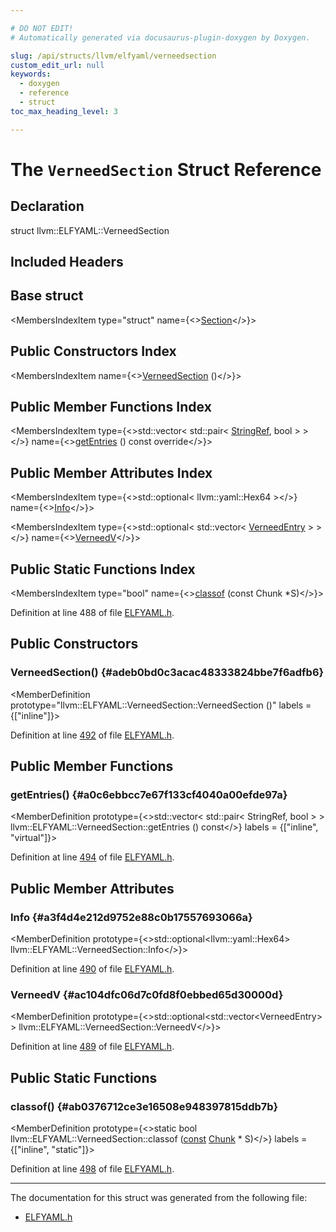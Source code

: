 ```yaml
---

# DO NOT EDIT!
# Automatically generated via docusaurus-plugin-doxygen by Doxygen.

slug: /api/structs/llvm/elfyaml/verneedsection
custom_edit_url: null
keywords:
  - doxygen
  - reference
  - struct
toc_max_heading_level: 3

---
```





# The `VerneedSection` Struct Reference

<DoxygenPage pluginConfig={pluginConfig}>



## Declaration

<CodeBlock>struct llvm::ELFYAML::VerneedSection</CodeBlock>

## Included Headers

<IncludesList>
<IncludesListItem
  filePath="llvm/ObjectYAML/ELFYAML.h"
  permalink="/docs/api/files/include/include/llvm/include/llvm/objectyaml/elfyaml-h"
  isLocal="true" />
</IncludesList>

## Base struct

<MembersIndex>

<MembersIndexItem
  type="struct"
  name={<><a href="/docs/api/structs/llvm/elfyaml/section">Section</a></>}>
</MembersIndexItem>

</MembersIndex>

## Public Constructors Index

<MembersIndex>

<MembersIndexItem
  name={<><a href="#adeb0bd0c3acac48333824bbe7f6adfb6">VerneedSection</a> ()</>}>
</MembersIndexItem>

</MembersIndex>

## Public Member Functions Index

<MembersIndex>

<MembersIndexItem
  type={<>std::vector&lt; std::pair&lt; <a href="/docs/api/classes/llvm/stringref">StringRef</a>, bool &gt; &gt;</>}
  name={<><a href="#a0c6ebbcc7e67f133cf4040a00efde97a">getEntries</a> () const override</>}>
</MembersIndexItem>

</MembersIndex>

## Public Member Attributes Index

<MembersIndex>

<MembersIndexItem
  type={<>std::optional&lt; llvm::yaml::Hex64 &gt;</>}
  name={<><a href="#a3f4d4e212d9752e88c0b17557693066a">Info</a></>}>
</MembersIndexItem>

<MembersIndexItem
  type={<>std::optional&lt; std::vector&lt; <a href="/docs/api/structs/llvm/elfyaml/verneedentry">VerneedEntry</a> &gt; &gt;</>}
  name={<><a href="#ac104dfc06d7c0fd8f0ebbed65d30000d">VerneedV</a></>}>
</MembersIndexItem>

</MembersIndex>

## Public Static Functions Index

<MembersIndex>

<MembersIndexItem
  type="bool"
  name={<><a href="#ab0376712ce3e16508e948397815ddb7b">classof</a> (const Chunk &#42;S)</>}>
</MembersIndexItem>

</MembersIndex>


Definition at line 488 of file <a href="/docs/api/files/include/include/llvm/include/llvm/objectyaml/elfyaml-h">ELFYAML.h</a>.

<SectionDefinition>

## Public Constructors

### VerneedSection() {#adeb0bd0c3acac48333824bbe7f6adfb6}

<MemberDefinition
  prototype="llvm::ELFYAML::VerneedSection::VerneedSection ()"
  labels = {["inline"]}>

Definition at line <a href="/docs/api/files/include/include/llvm/include/llvm/objectyaml/elfyaml-h/#l00492">492</a> of file <a href="/docs/api/files/include/include/llvm/include/llvm/objectyaml/elfyaml-h">ELFYAML.h</a>.
</MemberDefinition>

</SectionDefinition>

<SectionDefinition>

## Public Member Functions

### getEntries() {#a0c6ebbcc7e67f133cf4040a00efde97a}

<MemberDefinition
  prototype={<>std::vector&lt; std::pair&lt; StringRef, bool &gt; &gt; llvm::ELFYAML::VerneedSection::getEntries () const</>}
  labels = {["inline", "virtual"]}>

Definition at line <a href="/docs/api/files/include/include/llvm/include/llvm/objectyaml/elfyaml-h/#l00494">494</a> of file <a href="/docs/api/files/include/include/llvm/include/llvm/objectyaml/elfyaml-h">ELFYAML.h</a>.
</MemberDefinition>

</SectionDefinition>

<SectionDefinition>

## Public Member Attributes

### Info {#a3f4d4e212d9752e88c0b17557693066a}

<MemberDefinition
  prototype={<>std::optional&lt;llvm::yaml::Hex64&gt; llvm::ELFYAML::VerneedSection::Info</>}>

Definition at line <a href="/docs/api/files/include/include/llvm/include/llvm/objectyaml/elfyaml-h/#l00490">490</a> of file <a href="/docs/api/files/include/include/llvm/include/llvm/objectyaml/elfyaml-h">ELFYAML.h</a>.
</MemberDefinition>

### VerneedV {#ac104dfc06d7c0fd8f0ebbed65d30000d}

<MemberDefinition
  prototype={<>std::optional&lt;std::vector&lt;VerneedEntry&gt; &gt; llvm::ELFYAML::VerneedSection::VerneedV</>}>

Definition at line <a href="/docs/api/files/include/include/llvm/include/llvm/objectyaml/elfyaml-h/#l00489">489</a> of file <a href="/docs/api/files/include/include/llvm/include/llvm/objectyaml/elfyaml-h">ELFYAML.h</a>.
</MemberDefinition>

</SectionDefinition>

<SectionDefinition>

## Public Static Functions

### classof() {#ab0376712ce3e16508e948397815ddb7b}

<MemberDefinition
  prototype={<>static bool llvm::ELFYAML::VerneedSection::classof (<a href="/docs/api/files/lib/lib/target/lib/target/aarch64/aarch64promoteconstant-cpp/#a90f8350fecae261c25be85d38b451bff">const</a> <a href="/docs/api/structs/llvm/elfyaml/chunk">Chunk</a> &#42; S)</>}
  labels = {["inline", "static"]}>

Definition at line <a href="/docs/api/files/include/include/llvm/include/llvm/objectyaml/elfyaml-h/#l00498">498</a> of file <a href="/docs/api/files/include/include/llvm/include/llvm/objectyaml/elfyaml-h">ELFYAML.h</a>.
</MemberDefinition>

</SectionDefinition>

<hr/>

The documentation for this struct was generated from the following file:

<ul>
<li><a href="/docs/api/files/include/include/llvm/include/llvm/objectyaml/elfyaml-h">ELFYAML.h</a></li>
</ul>

</DoxygenPage>
